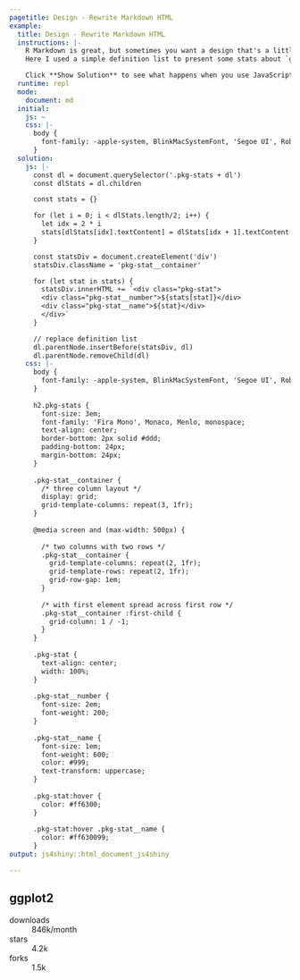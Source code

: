 ```yaml
---
pagetitle: Design - Rewrite Markdown HTML
example:
  title: Design - Rewrite Markdown HTML
  instructions: |-
    R Markdown is great, but sometimes you want a design that's a little bit more involved.
    Here I used a simple definition list to present some stats about `ggplot2`, but I'm not happy with the desgin.

    Click **Show Solution** to see what happens when you use JavaScript to rewrite the HTML and CSS to style it.
  runtime: repl
  mode:
    document: md
  initial:
    js: ~
    css: |-
      body {
        font-family: -apple-system, BlinkMacSystemFont, 'Segoe UI', Roboto, Oxygen, Ubuntu, Cantarell, 'Open Sans', 'Helvetica Neue', sans-serif
      }
  solution:
    js: |-
      const dl = document.querySelector('.pkg-stats + dl')
      const dlStats = dl.children

      const stats = {}

      for (let i = 0; i < dlStats.length/2; i++) {
        let idx = 2 * i
        stats[dlStats[idx].textContent] = dlStats[idx + 1].textContent.trim()
      }

      const statsDiv = document.createElement('div')
      statsDiv.className = 'pkg-stat__container'

      for (let stat in stats) {
        statsDiv.innerHTML += `<div class="pkg-stat">
        <div class="pkg-stat__number">${stats[stat]}</div>
        <div class="pkg-stat__name">${stat}</div>
        </div>`
      }

      // replace definition list
      dl.parentNode.insertBefore(statsDiv, dl)
      dl.parentNode.removeChild(dl)
    css: |-
      body {
        font-family: -apple-system, BlinkMacSystemFont, 'Segoe UI', Roboto, Oxygen, Ubuntu, Cantarell, 'Open Sans', 'Helvetica Neue', sans-serif
      }
      
      h2.pkg-stats {
        font-size: 3em;
        font-family: 'Fira Mono', Monaco, Menlo, monospace;
        text-align: center;
        border-bottom: 2px solid #ddd;
        padding-bottom: 24px;
        margin-bottom: 24px;
      }
      
      .pkg-stat__container {
        /* three column layout */
        display: grid;
        grid-template-columns: repeat(3, 1fr);
      }
      
      @media screen and (max-width: 500px) {
      
        /* two columns with two rows */
        .pkg-stat__container {
          grid-template-columns: repeat(2, 1fr);
          grid-template-rows: repeat(2, 1fr);
          grid-row-gap: 1em;
        }
      
        /* with first element spread across first row */
        .pkg-stat__container :first-child {
          grid-column: 1 / -1;
        }
      }
      
      .pkg-stat {
        text-align: center;
        width: 100%;
      }
      
      .pkg-stat__number {
        font-size: 2em;
        font-weight: 200;
      }
      
      .pkg-stat__name {
        font-size: 1em;
        font-weight: 600;
        color: #999;
        text-transform: uppercase;
      }
      
      .pkg-stat:hover {
        color: #ff6300;
      }
      
      .pkg-stat:hover .pkg-stat__name {
        color: #ff630099;
      }
output: js4shiny::html_document_js4shiny

---
```

## ggplot2 {.pkg-stats}

downloads
:    846k/month

stars
:    4.2k

forks
:    1.5k


<!-- Renders in HTML (in this flavor of markdown) as...

<h2 class="pkg-stat" id="ggplot2">ggplot2</h2>
<dl>
  <dt>downloads</dt>
  <dd>846k/month</dd>
  <dt>stars</dt>
  <dd>4.2k</dd>
  <dt>forks</dt>
  <dd>1.5k</dd>
</dl>

-->
